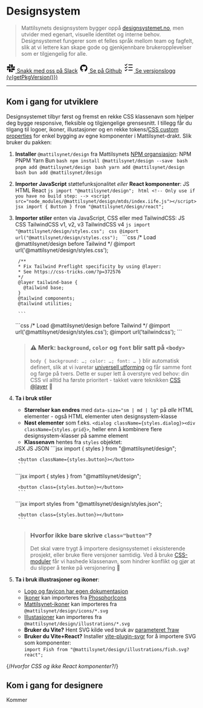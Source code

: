 
<Meta title="Designsystem/Introduksjon" />

# Designsystem

> Mattilsynets designsystem bygger oppå [designsystemet.no](https://www.designsystemet.no/),
men utvider med egenart, visuelle identitet og interne behov. Designsystemet fungerer som et felles språk mellom team og fagfelt, slik at vi lettere kan skape gode og gjenkjennbare brukeropplevelser som er tilgjengelig for alle.

<div className={styles.flex}>
<a href="https://mattilsynet-hq.slack.com/archives/C03FAJ7N1EU" className={styles.button} data-variant="secondary"><svg width="24" height="24" viewBox="0 0 512 512"><path d="M126.12 315.1A47.06 47.06 0 1 1 79.06 268h47.06ZM149.84 315.1a47.06 47.06 0 0 1 94.12 0v117.84a47.06 47.06 0 1 1-94.12 0ZM196.9 126.12A47.06 47.06 0 1 1 244 79.06v47.06ZM196.9 149.84a47.06 47.06 0 0 1 0 94.12H79.06a47.06 47.06 0 0 1 0-94.12ZM385.88 196.9a47.06 47.06 0 1 1 47.06 47.1h-47.06ZM362.16 196.9a47.06 47.06 0 0 1-94.12 0V79.06a47.06 47.06 0 1 1 94.12 0ZM315.1 385.88a47.06 47.06 0 1 1-47.1 47.06v-47.06ZM315.1 362.16a47.06 47.06 0 0 1 0-94.12h117.84a47.06 47.06 0 1 1 0 94.12Z"/></svg> Snakk med oss på Slack</a>
<a href="https://github.com/mattilsynet/design" className={styles.button} data-variant="secondary"><svg width="24" height="24" viewBox="0 0 30 30"><path d="M15 3a12 12 0 0 0-2.9 23.63c-.06-.16-.1-.35-.1-.58V24h-1.5c-.83 0-1.56-.36-1.91-1.01-.4-.73-.46-1.85-1.44-2.53-.29-.23-.07-.48.27-.45.61.17 1.12.6 1.6 1.22.48.63.7.77 1.6.77.43 0 1.08-.02 1.69-.12.33-.83.9-1.6 1.59-1.96-4-.41-5.9-2.4-5.9-5.1 0-1.16.49-2.29 1.33-3.23-.28-.94-.62-2.86.1-3.59 1.8 0 2.89 1.17 3.15 1.48a9 9 0 0 1 5.84 0A4.17 4.17 0 0 1 21.56 8c.74.73.39 2.66.1 3.6A4.9 4.9 0 0 1 23 14.81c0 2.7-1.9 4.68-5.9 5.1 1.1.57 1.9 2.18 1.9 3.4v2.73c0 .1-.02.18-.04.26A12 12 0 0 0 15 3z"/></svg> Se på Github</a>
<a href="https://github.com/Mattilsynet/design/releases" className={styles.button} data-variant="secondary"><svg xmlns="http://www.w3.org/2000/svg" width="28" height="28" viewBox="0 0 256 256"><path d="M224 128a8 8 0 0 1-8 8h-88a8 8 0 0 1 0-16h88a8 8 0 0 1 8 8Zm-96-56h88a8 8 0 0 0 0-16h-88a8 8 0 0 0 0 16Zm88 112h-88a8 8 0 0 0 0 16h88a8 8 0 0 0 0-16ZM82.34 42.34 56 68.69 45.66 58.34a8 8 0 0 0-11.32 11.32l16 16a8 8 0 0 0 11.32 0l32-32a8 8 0 0 0-11.32-11.32Zm0 64L56 132.69l-10.34-10.35a8 8 0 0 0-11.32 11.32l16 16a8 8 0 0 0 11.32 0l32-32a8 8 0 0 0-11.32-11.32Zm0 64L56 196.69l-10.34-10.35a8 8 0 0 0-11.32 11.32l16 16a8 8 0 0 0 11.32 0l32-32a8 8 0 0 0-11.32-11.32Z"/></svg> Se versjonslogg (v{getPkgVersion()})</a>
</div>

<hr className={styles.divider} style={{marginBlock: '3rem'}} />

## Kom i gang for utviklere

Designsystemet tilbyr først og fremst en rekke CSS klassenavn som hjelper deg bygge responsive, fleksible og tilgjengelige grensesnitt. I tillegg får du tilgang til logoer, ikoner, illustasjoner og en rekke tokens/[CSS custom properties](https://developer.mozilla.org/en-US/docs/Web/CSS/Using_CSS_custom_properties) for enkel bygging av egne komponenter i Mattilsynet-drakt. Slik bruker du pakken:

1. **Installer** `@mattilsynet/design` fra Mattilsynets [NPM organsiasjon](https://www.npmjs.com/package/@mattilsynet/design):
    <u-tabs class={styles.tabs} data-size="sm">
      <u-tablist>
        <u-tab>NPM</u-tab>
        <u-tab>PNPM</u-tab>
        <u-tab>Yarn</u-tab>
        <u-tab>Bun</u-tab>
      </u-tablist>
      <u-tabpanel>
        ```bash
        npm install @mattilsynet/design --save
        ```
      </u-tabpanel>
      <u-tabpanel>
        ```bash
        pnpm add @mattilsynet/design
        ```
      </u-tabpanel>
      <u-tabpanel>
        ```bash
        yarn add @mattilsynet/design
        ```
      </u-tabpanel>
      <u-tabpanel>
        ```bash
        bun add @mattilsynet/design
        ```
      </u-tabpanel>
    </u-tabs>

2. **Importer JavaScript** støttefunksjonalitet *eller* **React komponenter**:
    <u-tabs class={styles.tabs} data-size="sm">
      <u-tablist>
        <u-tab>JS</u-tab>
        <u-tab>HTML</u-tab>
        <u-tab>React</u-tab>
      </u-tablist>
      <u-tabpanel>
        ```js
        import "@mattilsynet/design";
        ```
      </u-tabpanel>
      <u-tabpanel>
        ```html
        <!-- Only use if you have no build step: -->
        <script src="node_modules/@mattilsynet/design/mtds/index.iife.js"></script>
        ```
      </u-tabpanel>
      <u-tabpanel>
        ```jsx
        import { Button } from "@mattilsynet/design/react";
        ```
      </u-tabpanel>
    </u-tabs>
3. **Importer stiler** enten via JavaScript, CSS eller med TailwindCSS:
    <u-tabs class={styles.tabs} data-size="sm">
      <u-tablist>
        <u-tab>JS</u-tab>
        <u-tab>CSS</u-tab>
        <u-tab>TailwindCSS v1, v2, v3</u-tab>
        <u-tab>TailwindCSS v4</u-tab>
      </u-tablist>
      <u-tabpanel>
        ```js
        import "@mattilsynet/design/styles.css";
        ```
      </u-tabpanel>
      <u-tabpanel>
        ```css
        @import url("@mattilsynet/design/styles.css");
        ```
      </u-tabpanel>
      <u-tabpanel>
        ```css
        /* Load @mattilsynet/design before Tailwind */
        @import url('@mattilsynet/design/styles.css');

        /**
        * Fix Tailwind Preflight specificity by using @layer:
        * See https://css-tricks.com/?p=372576
        */
        @layer tailwind-base {
          @tailwind base;
        }
        @tailwind components;
        @tailwind utilities;

        ```
      </u-tabpanel>
      <u-tabpanel>
        ```css
        /* Load @mattilsynet/design before Tailwind */
        @import url('@mattilsynet/design/styles.css');
        @import url('tailwindcss');
        ```
      </u-tabpanel>
    </u-tabs>

    > ### ⚠️ Merk: `background`, `color` og `font` blir satt på `<body>`
    >
    > `body { background: …; color: …; font: … }` blir automatisk definert,
    > slik at vi ivaretar [universell utforming](https://www.w3.org/WAI/WCAG21/Understanding/resize-text.html) og får samme font og farge på tvers.
    > Dette er super lett å overstyre ved behov: din CSS vil alltid ha første prioritert - takket være teknikken [CSS @layer](https://developer.mozilla.org/en-US/docs/Web/CSS/@layer) 💚
4. **Ta i bruk stiler**
    - **Størrelser kan endres** med `data-size="sm | md | lg"` på *alle* HTML elementer - også HTML elementer uten designsystem-klasse
    - **Nøst elementer** som f.eks.  `<dialog className={styles.dialog}><div className={styles.grid}>`, heller enn å kombinere flere designsystem-klasser på samme element
    - **Klassenavn** hentes fra  `styles` objektet:

    <u-tabs class={styles.tabs} data-size="sm">
      <u-tablist>
        <u-tab>JSX</u-tab>
        <u-tab>JS</u-tab>
        <u-tab>JSON</u-tab>
      </u-tablist>
      <u-tabpanel>
        ```jsx
        import { styles } from "@mattilsynet/design";

        <button className={styles.button}></button>
        ```
      </u-tabpanel>
      <u-tabpanel>
        ```jsx
        import { styles } from "@mattilsynet/design";

        <button class={styles.button}></button>
        ```
      </u-tabpanel>
      <u-tabpanel>
        ```jsx
        import styles from "@mattilsynet/design/styles.json";

        <button class={styles.button}></button>
        ```
      </u-tabpanel>
    </u-tabs>

    > ### Hvorfor ikke bare skrive `class="button"`?
    >
    > Det skal være trygt å importere designsystemet i eksisterende prosjekt, eller bruke flere versjoner samtidig.
    > Ved å bruke [CSS-moduler](https://github.com/css-modules/css-modules) får vi hashede klassenavn,
    > som hindrer konflikt og gjør at du slipper å tenke på versjonering 🥳
5. **Ta i bruk illustrasjoner og ikoner**:
    - [Logo og favicon har egen dokumentasjon](?path=/docs/designsystem-logo--docs)
    - [Ikoner](https://github.com/phosphor-icons/homepage?tab=readme-ov-file#for-developers) kan importeres fra [PhosphorIcons](https://github.com/phosphor-icons/homepage?tab=readme-ov-file#for-developers)
    - [Mattilsynet-ikoner](?path=/docs/identitet-ikoner--docs) kan importeres fra `@mattilsynet/design/icons/*.svg`
    - [Illustasjoner](?path=/docs/identitet-illustrasjoner--docs) kan importeres fra `@mattilsynet/design/illustrations/*.svg`
    - **Bruker du Vite?** Hent SVG kilde ved bruk av [parameteret ?raw](https://vite.dev/guide/assets#importing-asset-as-string)
    - **Bruker du Vite+React?** Installer [vite-plugin-svgr](https://www.npmjs.com/package/vite-plugin-svgr) for å importere SVG som komponenter:<br/>`import Fish from "@mattilsynet/design/illustrations/fish.svg?react";`

{/*Hvorfor CSS og ikke React komponenter?*/}

## Kom i gang for designere

Kommer